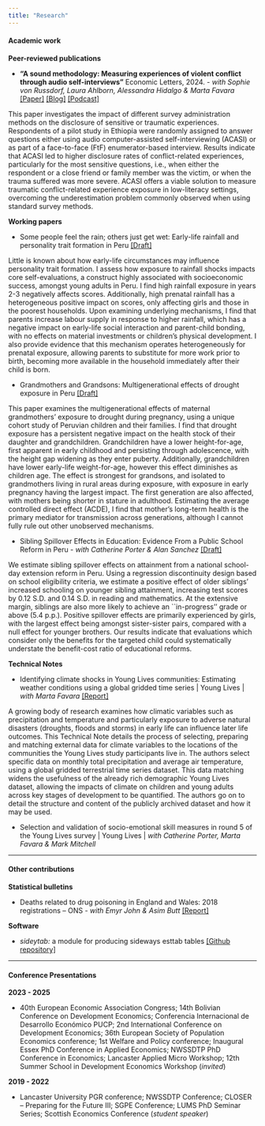 ```yaml
---
title: "Research"
---
```


#### Academic work

**Peer-reviewed publications**

-   **"A sound methodology: Measuring experiences of violent conflict through audio self-interviews"** Economic Letters, 2024. - *with Sophie von Russdorf, Laura Ahlborn, Alessandra Hidalgo & Marta Favara* [\[Paper\]](https://doi.org/10.1016/j.econlet.2024.111879) [\[Blog\]](https://www.younglives.org.uk/news/a-sound-methodology) [\[Podcast\]](https://podcasts.ox.ac.uk/how-sound-methodology-improves-understanding-young-ethiopians-experience-conflict)

::: {.callout-tip title="Abstract" collapse="true"}
This paper investigates the impact of different survey administration methods on the disclosure of sensitive or traumatic experiences. Respondents of a pilot study in Ethiopia were randomly assigned to answer questions either using audio computer-assisted self-interviewing (ACASI) or as part of a face-to-face (FtF) enumerator-based interview. Results indicate that ACASI led to higher disclosure rates of conflict-related experiences, particularly for the most sensitive questions, i.e., when either the respondent or a close friend or family member was the victim, or when the trauma suffered was more severe. ACASI offers a viable solution to measure traumatic conflict-related experience exposure in low-literacy settings, overcoming the underestimation problem commonly observed when using standard survey methods.
:::

**Working papers**

-   Some people feel the rain; others just get wet: Early-life rainfall and personality trait formation in Peru [\[Draft\]](https://drive.google.com/file/d/1xB96v3TwzQLKtHsrPwk1m5O9iiFsZ737/view?usp=sharing)

::: {.callout-tip title="Abstract" collapse="true"}
Little is known about how early-life circumstances may influence personality trait formation. I assess how exposure to rainfall shocks impacts core self-evaluations, a construct highly associated with socioeconomic success, amongst young adults in Peru. I find high rainfall exposure in years 2-3 negatively affects scores. Additionally, high prenatal rainfall has a heterogeneous positive impact on scores, only affecting girls and those in the poorest households. Upon examining underlying mechanisms, I find that parents increase labour supply in response to higher rainfall, which has a negative impact on early-life social interaction and parent-child bonding, with no effects on material investments or children’s physical development. I also provide evidence that this mechanism operates heterogeneously for prenatal exposure, allowing parents to substitute for more work prior to birth, becoming more available in the household immediately after their child is born.
:::

-   Grandmothers and Grandsons: Multigenerational effects of drought exposure in Peru [\[Draft\]](https://drive.google.com/file/d/1lqmEXXv6k_cOcucgPyeAO9BqCV4YPRec/view?usp=sharing)

::: {.callout-tip title="Abstract" collapse="true"}
This paper examines the multigenerational effects of maternal grandmothers' exposure to drought during pregnancy, using a unique cohort study of Peruvian children and their families. I find that drought exposure has a persistent negative impact on the health stock of their daughter and grandchildren. Grandchildren have a lower height-for-age, first apparent in early childhood and persisting through adolescence, with the height gap widening as they enter puberty. Additionally, grandchildren have lower early-life weight-for-age, however this effect diminishes as children age. The effect is strongest for grandsons, and isolated to grandmothers living in rural areas during exposure, with exposure in early pregnancy having the largest impact. The first generation are also affected, with mothers being shorter in stature in adulthood. Estimating the average controlled direct effect (ACDE), I find that mother's long-term health is the primary mediator for transmission across generations, although I cannot fully rule out other unobserved mechanisms.
:::

-   Sibling Spillover Effects in Education: Evidence From a Public School Reform in Peru - *with Catherine Porter & Alan Sanchez* [\[Draft\]](https://drive.google.com/file/d/1BnhMo5yJY2kmoy1Q_eXJyH_D5WyaQmMi/view?usp=sharing)

::: {.callout-tip title="Abstract" collapse="true"}
We estimate sibling spillover effects on attainment from a national school-day extension reform in Peru. Using a regression discontinuity design based on school eligibility criteria, we estimate a positive effect of older siblings' increased schooling on younger sibling attainment, increasing test scores by 0.12 S.D. and 0.14 S.D. in reading and mathematics. At the extensive margin, siblings are also more likely to achieve an \`\`in-progress'' grade or above (5.4 p.p.). Positive spillover effects are primarily experienced by girls, with the largest effect being amongst sister-sister pairs, compared with a null effect for younger brothers. Our results indicate that evaluations which consider only the benefits for the targeted child could systematically understate the benefit-cost ratio of educational reforms.
:::

**Technical Notes**

-   Identifying climate shocks in Young Lives communities: Estimating weather conditions using a global gridded time series \| Young Lives \| *with Marta Favara* [\[Report\]](https://www.younglives.org.uk/publications/identifying-climate-shocks-young-lives-communities-estimating-weather-conditions-using)

::: {.callout-tip title="Abstract" collapse="true"}
A growing body of research examines how climatic variables such as precipitation and temperature and particularly exposure to adverse natural disasters (droughts, floods and storms) in early life can influence later life outcomes. This Technical Note details the process of selecting, preparing and matching external data for climate variables to the locations of the communities the Young Lives study participants live in. The authors select specific data on monthly total precipitation and average air temperature, using a global gridded terrestrial time series dataset. This data matching widens the usefulness of the already rich demographic Young Lives dataset, allowing the impacts of climate on children and young adults across key stages of development to be quantified. The authors go on to detail the structure and content of the publicly archived dataset and how it may be used.
:::

-   Selection and validation of socio-emotional skill measures in round 5 of the Young Lives survey \| Young Lives \| *with Catherine Porter, Marta Favara & Mark Mitchell*

------------------------------------------------------------------------

#### Other contributions

**Statistical bulletins**

-   Deaths related to drug poisoning in England and Wales: 2018 registrations -- ONS - *with Emyr John & Asim Butt* [\[Report\]](https://cy.ons.gov.uk/peoplepopulationandcommunity/birthsdeathsandmarriages/deaths/bulletins/deathsrelatedtodrugpoisoninginenglandandwales/2018registrations)

**Software**

-   *sideytab:* a module for producing sideways esttab tables [\[Github repository\]](https://github.com/gerrymcquade/sideytab)

------------------------------------------------------------------------

#### Conference Presentations

**2023 - 2025**

-   40th European Economic Association Congress; 14th Bolivian Conference on Development Economics; Conferencia Internacional de Desarrollo Económico PUCP; 2nd International Conference on Development Economics; 36th European Society of Population Economics conference; 1st Welfare and Policy conference; Inaugural Essex PhD Conference in Applied Economics; NWSSDTP PhD Conference in Economics; Lancaster Applied Micro Workshop; 12th Summer School in Development Economics Workshop (*invited*)

**2019 - 2022**

-   Lancaster University PGR conference; NWSSDTP Conference; CLOSER -- Preparing for the Future III; SGPE Conference; LUMS PhD Seminar Series; Scottish Economics Conference (*student speaker*)
